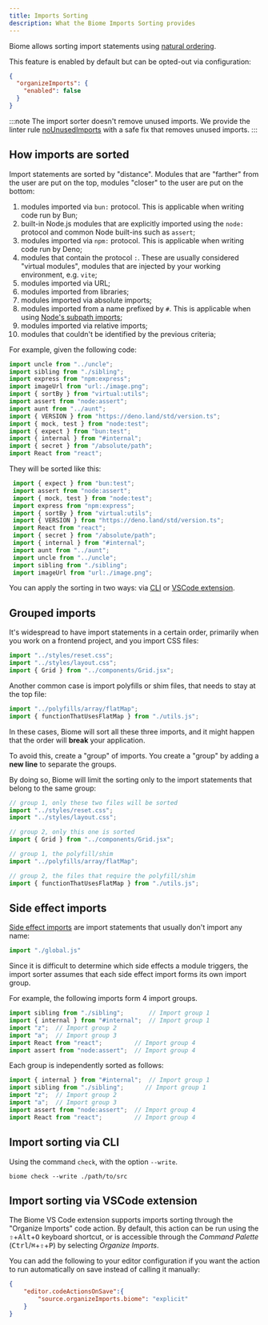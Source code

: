 ```yaml
---
title: Imports Sorting
description: What the Biome Imports Sorting provides
---
```


Biome allows sorting import statements using [natural ordering](https://en.wikipedia.org/wiki/Natural_sort_order).

This feature is enabled by default but can be opted-out via configuration:

```json title="biome.json"
{
  "organizeImports": {
    "enabled": false
  }
}
```

:::note
The import sorter doesn't remove unused imports.
We provide the linter rule [noUnusedImports](/linter/rules/no-unused-imports/) with a safe fix that removes unused imports.
:::

## How imports are sorted

Import statements are sorted by "distance". Modules that are "farther" from the user are put on the top, modules "closer" to the user are put on the bottom:

1. modules imported via `bun:` protocol. This is applicable when writing code run by Bun;
1. built-in Node.js modules that are explicitly imported using the `node:` protocol and common Node built-ins such as `assert`;
1. modules imported via `npm:` protocol. This is applicable when writing code run by Deno;
1. modules that contain the protocol `:`. These are usually considered "virtual modules", modules that are injected by your working environment, e.g. `vite`;
1. modules imported via URL;
1. modules imported from libraries;
1. modules imported via absolute imports;
1. modules imported from a name prefixed by `#`. This is applicable when using [Node's subpath imports](https://nodejs.org/api/packages.html#subpath-imports);
1. modules imported via relative imports;
1. modules that couldn't be identified by the previous criteria;

For example, given the following code:

```ts title="example.ts"
import uncle from "../uncle";
import sibling from "./sibling";
import express from "npm:express";
import imageUrl from "url:./image.png";
import { sortBy } from "virtual:utils";
import assert from "node:assert";
import aunt from "../aunt";
import { VERSION } from "https://deno.land/std/version.ts";
import { mock, test } from "node:test";
import { expect } from "bun:test";
import { internal } from "#internal";
import { secret } from "/absolute/path";
import React from "react";
```

They will be sorted like this:

```ts title="example.ts"
 import { expect } from "bun:test";
 import assert from "node:assert";
 import { mock, test } from "node:test";
 import express from "npm:express";
 import { sortBy } from "virtual:utils";
 import { VERSION } from "https://deno.land/std/version.ts";
 import React from "react";
 import { secret } from "/absolute/path";
 import { internal } from "#internal";
 import aunt from "../aunt";
 import uncle from "../uncle";
 import sibling from "./sibling";
 import imageUrl from "url:./image.png";
```

You can apply the sorting in two ways: via [CLI](#import-sorting-via-cli) or [VSCode extension](#import-sorting-via-vscode-extension).

## Grouped imports

It's widespread to have import statements in a certain order, primarily when you work on a frontend project, and you import CSS files:

```js title="example.js"
import "../styles/reset.css";
import "../styles/layout.css";
import { Grid } from "../components/Grid.jsx";
```

Another common case is import polyfills or shim files, that needs to stay at the top file:

```js title="example.js"
import "../polyfills/array/flatMap";
import { functionThatUsesFlatMap } from "./utils.js";
```

In these cases, Biome will sort all these three imports, and it might happen that the order will **break** your application.

To avoid this, create a "group" of imports. You create a "group" by adding a **new line** to separate the groups.

By doing so, Biome will limit the sorting only to the import statements that belong to the same group:

```js title="example.js"
// group 1, only these two files will be sorted
import "../styles/reset.css";
import "../styles/layout.css";

// group 2, only this one is sorted
import { Grid } from "../components/Grid.jsx";
```

```js title="example.js"
// group 1, the polyfill/shim
import "../polyfills/array/flatMap";

// group 2, the files that require the polyfill/shim
import { functionThatUsesFlatMap } from "./utils.js";
```

## Side effect imports

[Side effect imports](https://developer.mozilla.org/en-US/docs/Web/JavaScript/Reference/Statements/import#forms_of_import_declarations) are import statements that usually don't import any name:

```js
import "./global.js"
```

Since it is difficult to determine which side effects a module triggers, the import sorter assumes that each side effect import forms its own import group.

For example, the following imports form 4 import groups.

```js name="file.js"
import sibling from "./sibling";       // Import group 1
import { internal } from "#internal";  // Import group 1
import "z";  // Import group 2
import "a";  // Import group 3
import React from "react";         // Import group 4
import assert from "node:assert";  // Import group 4
```

Each group is independently sorted as follows:

```js name="file.js"
import { internal } from "#internal";  // Import group 1
import sibling from "./sibling";      // Import group 1
import "z";  // Import group 2
import "a";  // Import group 3
import assert from "node:assert";  // Import group 4
import React from "react";         // Import group 4
```

## Import sorting via CLI

Using the command `check`, with the option `--write`.

```shell
biome check --write ./path/to/src
```

## Import sorting via VSCode extension

The Biome VS Code extension supports imports sorting through the "Organize Imports" code action.
By default, this action can be run using the <kbd title="Shift">⇧</kbd>+<kbd>Alt</kbd>+<kbd>O</kbd> keyboard shortcut, or is accessible through the _Command Palette_ (<kbd>Ctrl</kbd>/<kbd title="Cmd">⌘</kbd>+<kbd title="Shift">⇧</kbd>+<kbd>P</kbd>) by selecting _Organize Imports_.

You can add the following to your editor configuration if you want the action to run automatically on save instead of calling it manually:

```json title="settings.json"
{
	"editor.codeActionsOnSave":{
		"source.organizeImports.biome": "explicit"
	}
}
```
